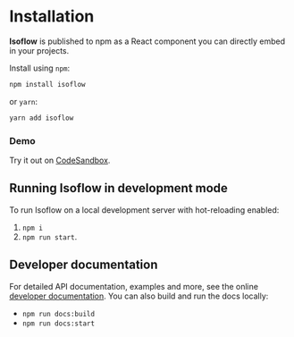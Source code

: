 # Installation

**Isoflow** is published to npm as a React component you can directly embed in your projects.

Install using `npm`:

```bash
npm install isoflow
```

or `yarn`:

```bash
yarn add isoflow
```

### Demo

Try it out on [CodeSandbox](https://codesandbox.io/p/sandbox/github/markmanx/isoflow).

## Running Isoflow in development mode
To run Isoflow on a local development server with hot-reloading enabled:

1. `npm i`
2. `npm run start`.

## Developer documentation
For detailed API documentation, examples and more, see the online [developer documentation](https://v2.isoflow.io/docs).  You can also build and run the docs locally:

- `npm run docs:build`
- `npm run docs:start`